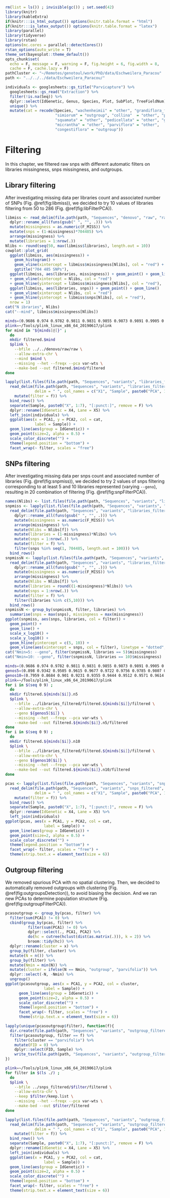 ```r
rm(list = ls()) ; invisible(gc()) ; set.seed(42)
library(knitr)
library(kableExtra)
if(knitr:::is_html_output()) options(knitr.table.format = "html") 
if(knitr:::is_latex_output()) options(knitr.table.format = "latex") 
library(parallel)
library(tidyverse)
library(rstan)
options(mc.cores = parallel::detectCores())
rstan_options(auto_write = T)
theme_set(bayesplot::theme_default())
opts_chunk$set(
  echo = F, message = F, warning = F, fig.height = 6, fig.width = 8,
  cache = F, cache.lazy = F)
pathCluster <- "~/Remotes/genotoul/work/PhD/data/Eschweilera_Paracou"
path <- "../../../data/Eschweilera_Paracou/"
```

```r
individuals <- googlesheets::gs_title("Parvicapture") %>% 
  googlesheets::gs_read("Extraction") %>% 
  filter(!is.na(Seq)) %>% 
  dplyr::select(IdGenetic, Genus, Species, Plot, SubPlot, TreeFieldNum) %>% 
  unique() %>% 
  mutate(cat = recode(Species, "wachenheimii" = "other", "grandiflora_form2" = "other",
                      "simiorum" = "outgroup", "collina"  = "other", "persistens" = "outgroup",
                      "squamata" = "other", "pedicellata" = "other", "grandiflora" = "other",
                      "micrantha" = "other", "parviflora" = "other", 
                      "congestiflora" = "outgroup"))
```

# Filtering

In this chapter, we filtered raw snps with different automatic filters on libraries missingness, snps missingness, and outgroups.

## Library filtering

After investigating missing data per libraries count and associated number of SNPs (Fig. \@ref(fig:libmiss)), we decided to try 10 values of libraries filtering from 50 to 286  (Fig. \@ref(fig:libFilterPCA)).

```r
libmiss <- read_delim(file.path(path, "Sequences", "denovo", "raw", "raw.imiss"), delim = " ") %>% 
  dplyr::rename_all(funs(gsub(" ", "", .))) %>% 
  mutate(missingness = as.numeric(F_MISS)) %>% 
  mutate(snps = (1-missingness)*704485) %>% 
  arrange(missingness) %>% 
  mutate(libraries = 1:nrow(.))
Nlibs <- round(seq(50, max(libmiss$libraries), length.out = 10))
cowplot::plot_grid(
  ggplot(libmiss, aes(missingness)) + 
    geom_histogram() +
    geom_vline(xintercept = libmiss$missingness[Nlibs], col = "red") +
    ggtitle("704 485 SNPs"),
  ggplot(libmiss, aes(libraries, missingness)) + geom_point() + geom_line()
  + geom_vline(xintercept = Nlibs, col = "red") 
  + geom_hline(yintercept = libmiss$missingness[Nlibs], col = "red"),
  ggplot(libmiss, aes(libraries, snps)) + geom_point() + geom_line()
  + geom_vline(xintercept = Nlibs, col = "red")  
  + geom_hline(yintercept = libmiss$snps[Nlibs], col = "red"),
  nrow = 1)
cat("N ibraries", Nlibs)
cat("--mind", libmiss$missingness[Nlibs])
```

```bash
minds=(0.9686 0.974 0.9782 0.9811 0.9831 0.9855 0.9873 0.9891 0.9905 0.9928)
plink=~/Tools/plink_linux_x86_64_20190617/plink 
for mind in "${minds[@]}" ; 
  do 
  mkdir filtered.$mind
  $plink \
    --bfile ../../denovo/raw/raw \
    --allow-extra-chr \
    --mind $mind \
    --missing --het --freqx --pca var-wts \
    --make-bed --out filtered.$mind/filtered
done
```

```r
lapply(list.files(file.path(path, "Sequences", "variants", "libraries_filtered")), function(f)
  read_delim(file.path(path, "Sequences", "variants", "libraries_filtered", f, "filtered.eigenvec"),
             delim = " ", col_names = c("X1", "Sample", paste0("PCA", 1:20))) %>% 
    mutate(filter = f)) %>% 
  bind_rows() %>% 
  separate(Sample, paste0("X", 1:7), "[:punct:]", remove = F) %>% 
  dplyr::rename(IdGenetic = X4, Lane = X5) %>% 
  left_join(individuals) %>% 
  ggplot(aes(x = PCA1, y = PCA2, col = cat, 
             label = Sample)) +
  geom_line(aes(group = IdGenetic)) +
  geom_point(size=2, alpha = 0.5) +
  scale_color_discrete("") +
  theme(legend.position = "bottom") +
  facet_wrap(~ filter, scales = "free")
```

## SNPs filtering

After investigating missing data per snps count and associated number of libraries (Fig. \@ref(fig:snpmiss)), we decided to try 2 values of snps filtering corresponding to at least 5 and 10 libraries represented (varying `--geno`), resulting in 20 combination of filtering (Fig. \@ref(fig:snpFilterPCA)).

```r
names(Nlibs) <- list.files(file.path(path, "Sequences", "variants", "libraries_filtered"))
snpmiss <- lapply(list.files(file.path(path, "Sequences", "variants", "libraries_filtered")), function(f)
  read_delim(file.path(path, "Sequences", "variants", "libraries_filtered", f, "filtered.lmiss"), delim = " ") %>% 
    dplyr::rename_all(funs(gsub(" ", "", .))) %>% 
    mutate(missingness = as.numeric(F_MISS)) %>% 
    arrange(missingness) %>%
    mutate(Nlibs = Nlibs[f]) %>% 
    mutate(libraries = (1-missingness)*Nlibs) %>% 
    mutate(snps = 1:nrow(.)) %>% 
    mutate(filter = f) %>% 
    filter(snps %in% seq(1, 704485, length.out = 100))) %>% 
  bind_rows()
snpmissN <- lapply(list.files(file.path(path, "Sequences", "variants", "libraries_filtered")), function(f)
  read_delim(file.path(path, "Sequences", "variants", "libraries_filtered", f, "filtered.lmiss"), delim = " ") %>% 
    dplyr::rename_all(funs(gsub(" ", "", .))) %>% 
    mutate(missingness = as.numeric(F_MISS)) %>% 
    arrange(missingness) %>%
    mutate(Nlibs = Nlibs[f]) %>% 
    mutate(libraries = round((1-missingness)*Nlibs)) %>% 
    mutate(snps = 1:nrow(.)) %>% 
    mutate(filter = f) %>% 
    filter(libraries %in% c(5,10))) %>% 
  bind_rows()
snpmissN <- group_by(snpmissN, filter, libraries) %>% 
  summarise(snps = max(snps), missingness = max(missingness))
ggplot(snpmiss, aes(snps, libraries, col = filter)) + 
  geom_point() + 
  geom_line() +
  scale_x_log10() +
  scale_y_log10() +
  geom_hline(yintercept = c(5, 10)) +
  geom_vline(aes(xintercept = snps, col = filter), linetype = "dotted", data = snpmissN)
cat("Nmin=5: --geno", filter(snpmissN, libraries == 5)$missingness)
cat("Nmin=10: --geno", filter(snpmissN, libraries == 10)$missingness)
```

```bash
minds=(0.9686 0.974 0.9782 0.9811 0.9831 0.9855 0.9873 0.9891 0.9905 0.9928)
genos5=(0.898 0.9342 0.9505 0.9615 0.9677 0.9722 0.9756 0.9785 0.9807 0.9825)
genos10=(0.7959 0.8684 0.901 0.9231 0.9355 0.9444 0.9512 0.9571 0.9614 0.96498)
plink=~/Tools/plink_linux_x86_64_20190617/plink 
for i in $(seq 0 9) ; 
  do 
  mkdir filtered.${minds[$i]}.n5
  $plink \
    --bfile ../libraries_filtered/filtered.${minds[$i]}/filtered \
    --allow-extra-chr \
    --geno ${genos5[$i]} \
    --missing --het --freqx --pca var-wts \
    --make-bed --out filtered.${minds[$i]}.n5/filtered
done
for i in $(seq 0 9) ; 
  do 
  mkdir filtered.${minds[$i]}.n10
  $plink \
    --bfile ../libraries_filtered/filtered.${minds[$i]}/filtered \
    --allow-extra-chr \
    --geno ${genos10[$i]} \
    --missing --het --freqx --pca var-wts \
    --make-bed --out filtered.${minds[$i]}.n10/filtered
done
```

```r
pcas <- lapply(list.files(file.path(path, "Sequences", "variants", "snps_filtered")), function(f)
  read_delim(file.path(path, "Sequences", "variants", "snps_filtered", f, "filtered.eigenvec"),
             delim = " ", col_names = c("X1", "Sample", paste0("PCA", 1:20))) %>% 
    mutate(filter = f)) %>% 
  bind_rows() %>% 
  separate(Sample, paste0("X", 1:7), "[:punct:]", remove = F) %>% 
  dplyr::rename(IdGenetic = X4, Lane = X5) %>% 
  left_join(individuals)
ggplot(pcas, aes(x = PCA1, y = PCA2, col = cat, 
                 label = Sample)) +
  geom_line(aes(group = IdGenetic)) +
  geom_point(size=2, alpha = 0.5) +
  scale_color_discrete("") +
  theme(legend.position = "bottom") +
  facet_wrap(~ filter, scales = "free") +
  theme(strip.text.x = element_text(size = 6))
```

## Outgroup filtering

We removed spurious PCA with no spatial clustering. Then, we decided to automatically removed outgroups with clustering (Fig. \@ref(fig:outgroupsDetection)), to avoid biasing the decision. And we ran new PCAs to determine population structure (Fig. \@ref(fig:outgroupFilterPCA)).

```r
pcasoutgroup <- group_by(pcas, filter) %>% 
  filter(sum(PCA1) != 0) %>% 
  cbind(group_by(pcas, filter) %>% 
          filter(sum(PCA1) != 0) %>% 
          dplyr::select(., PCA1, PCA2) %>% 
          do(hc = cutree(hclust(dist(as.matrix(.))), k = 2)) %>% 
          broom::tidy(hc)) %>% 
  dplyr::rename(cluster = x) %>% 
  group_by(filter, cluster) %>% 
  mutate(N = n()) %>%
  group_by(filter) %>% 
  mutate(Nmin = min(N)) %>% 
  mutate(cluster = ifelse(N == Nmin, "outgroup", "parvifolia")) %>% 
  dplyr::select(-N, -Nmin) %>% 
  ungroup()
ggplot(pcasoutgroup, aes(x = PCA1, y = PCA2, col = cluster, 
                 label = Sample)) +
      geom_line(aes(group = IdGenetic)) +
      geom_point(size=2, alpha = 0.5) +
      scale_color_discrete("") +
      theme(legend.position = "bottom") +
      facet_wrap(~ filter, scales = "free") +
      theme(strip.text.x = element_text(size = 6))
```

```r
lapply(unique(pcasoutgroup$filter), function(f){
  dir.create(file.path(path, "Sequences", "variants", "outgroup_filtered", f))
  filter(pcasoutgroup, filter == f) %>% 
    filter(cluster == "parvifolia") %>% 
    mutate(FID = 0) %>% 
    dplyr::select(FID, Sample) %>% 
    write_tsv(file.path(path, "Sequences", "variants", "outgroup_filtered", f, "keep.list"), col_names = F)
})
```

```bash
plink=~/Tools/plink_linux_x86_64_20190617/plink 
for filter in $(ls ./) ; 
  do
  $plink \
    --bfile ../snps_filtered/$filter/filtered \
    --allow-extra-chr \
    --keep $filter/keep.list \
    --missing --het --freqx --pca var-wts \
    --make-bed --out $filter/filtered
done
```

```r
lapply(list.files(file.path(path, "Sequences", "variants", "outgroup_filtered")), function(f)
  read_delim(file.path(path, "Sequences", "variants", "outgroup_filtered", f, "filtered.eigenvec"),
             delim = " ", col_names = c("X1", "Sample", paste0("PCA", 1:20))) %>% 
    mutate(filter = f)) %>% 
  bind_rows() %>% 
  separate(Sample, paste0("X", 1:7), "[:punct:]", remove = F) %>% 
  dplyr::rename(IdGenetic = X4, Lane = X5) %>% 
  left_join(individuals) %>% 
  ggplot(aes(x = PCA1, y = PCA2, col = cat, 
                 label = Sample)) +
  geom_line(aes(group = IdGenetic)) +
  geom_point(size=2, alpha = 0.5) +
  scale_color_discrete("") +
  theme(legend.position = "bottom") +
  facet_wrap(~ filter, scales = "free") +
  theme(strip.text.x = element_text(size = 6))
```
